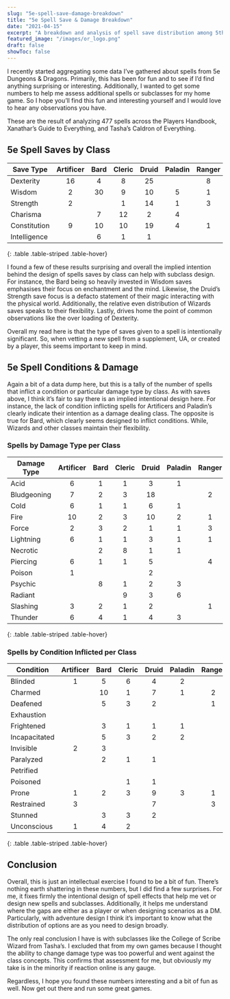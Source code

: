 ```yaml
---
slug: "5e-spell-save-damage-breakdown"
title: "5e Spell Save & Damage Breakdown"
date: "2021-04-15"
excerpt: "A breakdown and analysis of spell save distribution among 5th edition spellcasters."
featured_image: "/images/or_logo.png"
draft: false
showToc: false
---
```


I recently started aggregating some data I&#8217;ve gathered about spells from 5e Dungeons & Dragons. Primarily, this has been for fun and to see if I&#8217;d find anything surprising or interesting. Additionally, I wanted to get some numbers to help me assess additional spells or subclasses for my home game. So I hope you&#8217;ll find this fun and interesting yourself and I would love to hear any observations you have.

These are the result of analyzing 477 spells across the Players Handbook, Xanathar&#8217;s Guide to Everything, and Tasha&#8217;s Caldron of Everything. 

## 5e Spell Saves by Class

|Save Type|Artificer|Bard|Cleric|Druid|Paladin|Ranger|Sorcerer|Warlock|Wizard|Total|
|--- |:-: |:-: |:-: |:-: |:-: |:-: |:-: |:-: |:-: |:-: |
|Dexterity|16|4|8|25||8|36|7|43|64|
|Wisdom|2|30|9|10|5|1|21|21|38|50|
|Strength|2||1|14|1|3|10|3|12|20|
|Charisma||7|12|2|4||3|5|9|16|
|Constitution|9|10|10|19|4|1|32|20|40|54|
|Intelligence||6|1|1|||5|6|9|11|
{: .table .table-striped .table-hover}

I found a few of these results surprising and overall the implied intention behind the design of spells saves by class can help with subclass design. For instance, the Bard being so heavily invested in Wisdom saves emphasises their focus on enchantment and the mind. Likewise, the Druid&#8217;s Strength save focus is a defacto statement of their magic interacting with the physical world. Additionally, the relative even distribution of Wizards saves speaks to their flexibility. Lastly, drives home the point of common observations like the over loading of Dexterity. 

Overall my read here is that the type of saves given to a spell is intentionally significant. So, when vetting a new spell from a supplement, UA, or created by a player, this seems important to keep in mind.

## 5e Spell Conditions & Damage 

Again a bit of a data dump here, but this is a tally of the number of spells that inflict a condition or particular damage type by class. As with saves above, I think it&#8217;s fair to say there is an implied intentional design here. For instance, the lack of condition inflicting spells for Artificers and Paladin&#8217;s clearly indicate their intention as a damage dealing class. The opposite is true for Bard, which clearly seems designed to inflict conditions. While, Wizards and other classes maintain their flexibility.

### Spells by Damage Type per Class 

|Damage Type|Artificer|Bard|Cleric|Druid|Paladin|Ranger|Sorcerer|Warlock|Wizard|Total|
|--- |:-: |:-: |:-: |:-: |:-: |:-: |:-: |:-: |:-: |:-: |
|Acid|6|1|1|3|1||6|2|10|16|
|Bludgeoning|7|2|3|18||2|14|2|17|26|
|Cold|6|1|1|6|1||11|5|17|23|
|Fire|10|2|3|10|2|1|21|5|25|34|
|Force|2|3|2|1|1|3|6|4|10|17|
|Lightning|6|1|1|3|1|1|10|3|13|18|
|Necrotic||2|8|1|1||7|11|14|23|
|Piercing|6|1|1|5||4|4||4|11|
|Poison|1|||2|||8|2|9|10|
|Psychic||8|1|2|3||7|9|13|20|
|Radiant|||9|3|6||5|3|6|21|
|Slashing|3|2|1|2||1|3|1|3|6|
|Thunder|6|4|1|4|3||7|5|8|13|
{: .table .table-striped .table-hover}

### Spells by Condition Inflicted per Class 

|Condition|Artificer|Bard|Cleric|Druid|Paladin|Ranger|Sorcerer|Warlock|Wizard|Total|
|--- |:-: |:-: |:-: |:-: |:-: |:-: |:-: |:-: |:-: |:-: |
|Blinded|1|5|6|4|2||7|2|12|18|
|Charmed||10|1|7|1|2|7|5|8|13|
|Deafened||5|3|2||1|2||4|7|
|Exhaustion|||||||1|1|2|2|
|Frightened||3|1|1|1||2|3|8|9|
|Incapacitated||5|3|2|2||2|2|6|8|
|Invisible|2|3|||||2|1|4|4|
|Paralyzed||2|1|1|||2|2|2|2|
|Petrified|||||||1|1|3|3|
|Poisoned|||1|1|||1||1|3|
|Prone|1|2|3|9|3|1|7|1|8|14|
|Restrained|3|||7||3|6|2|12|16|
|Stunned||3|3|2|||3|3|4|6|
|Unconscious|1|4|2||||3|2|5|6|
{: .table .table-striped .table-hover}


## Conclusion
Overall, this is just an intellectual exercise I found to be a bit of fun. There&#8217;s nothing earth shattering in these numbers, but I did find a few surprises. For me, it fixes firmly the intentional design of spell effects that help me vet or design new spells and subclasses. Additionally, it helps me understand where the gaps are either as a player or when designing scenarios as a DM. Particularly, with adventure design I think it&#8217;s important to know what the distribution of options are as you need to design broadly.

The only real conclusion I have is with subclasses like the College of Scribe Wizard from Tasha&#8217;s. I excluded that from my own games because I thought the ability to change damage type was too powerful and went against the class concepts. This confirms that assessment for me, but obviously my take is in the minority if reaction online is any gauge.

Regardless, I hope you found these numbers interesting and a bit of fun as well. Now get out there and run some great games.